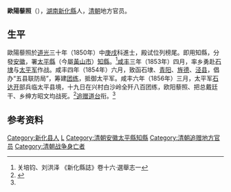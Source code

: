'''歐陽藜照'''（{{bd|19世纪|？|1856年||catIdx=O歐陽}}），[[湖南|湖南]][[新化縣|新化縣]]人，[[清朝|清朝]]地方官员。

==生平==
歐陽藜照於[[道光|道光]]三十年（1850年）中[[庚戌|庚戌]]科進士，殿试位列榜尾。即用知縣，分發[[安徽|安徽]]，署[[太平县_(天宝)|太平縣]]（今屬[[黃山市|黃山市]]）[[知縣|知縣]]。<ref name="县志">关培钧、刘洪泽 《新化縣誌》卷十六·選舉志一</ref>[[咸丰_(年号)|咸丰]]三年（1853年）四月，率乡勇赴[[石埭|石埭]]与[[太平军|太平军]]作战。咸丰四年（1854年）六月，致函石埭、[[青阳|青阳]]、[[旌德|旌德]]、[[泾县|泾县]]，倡办“五县联防局”，筹建[[团练|团练]]，抵御太平军。咸丰六年（1856年）三月，太平军[[石达开|石达开]]部兵临太平县境，十九日在兴村白沙岭全歼八百团练，欧阳藜照、把总戴廷干、乡绅方昭文均战死。<ref>{{cite web| language =| publisher =| title =黄山市历史大事记| url =http://new.ahage.net/huangshan/6385_2.html| author =黄山市志| date =| accessdate =}}{{dead link|date=2018年3月 |bot=InternetArchiveBot |fix-attempted=yes }}</ref>[[追赠|追赠]][[道台|道台]]衔。<ref name="县志" />

== 参考资料 ==
{{reflist}}

{{道光三十年庚戌科殿試金榜}}

{{Authority control}}

{{DEFAULTSORT:Ou歐陽}}
[[Category:新化县人|Category:新化县人]]
[[Category:歐陽姓|L]]
[[Category:清朝安徽太平縣知縣|Category:清朝安徽太平縣知縣]]
[[Category:清朝追赠地方官员|Category:清朝追赠地方官员]]
[[Category:清朝战争身亡者|Category:清朝战争身亡者]]


{{清朝人物小作品}}